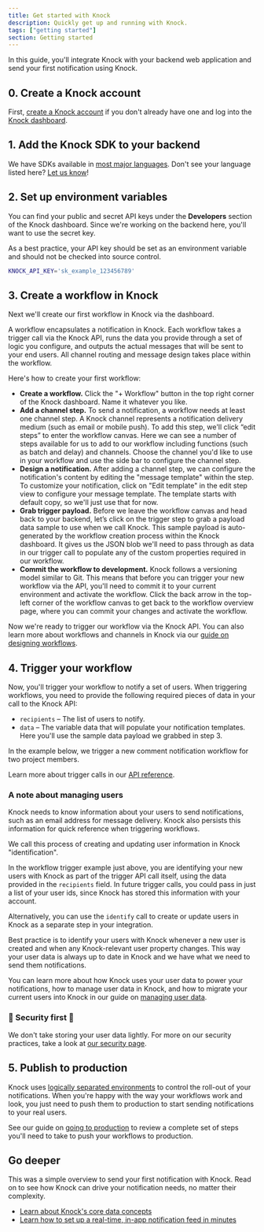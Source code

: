 ```yaml
---
title: Get started with Knock
description: Quickly get up and running with Knock.
tags: ["getting started"]
section: Getting started
---
```


In this guide, you'll integrate Knock with your backend web application and send your first notification using Knock.

## 0. Create a Knock account

First, [create a Knock account](https://dashboard.knock.app/signup) if you don't already have one and log into the [Knock dashboard](https://dashboard.knock.app).

## 1. Add the Knock SDK to your backend

We have SDKs available in [most major languages](/reference#client-libraries). Don't see your language listed here? [Let us know](mailto:support@knock.app)!

<MultiLangCodeBlock snippet="sdks.install" title="Install Knock" />

## 2. Set up environment variables

You can find your public and secret API keys under the **Developers** section of the Knock dashboard. Since we're working on the backend here, you'll want to use the secret key.

As a best practice, your API key should be set as an environment variable and should not be checked into source control.

```bash
KNOCK_API_KEY='sk_example_123456789'
```

## 3. Create a workflow in Knock

Next we'll create our first workflow in Knock via the dashboard.

A workflow encapsulates a notification in Knock. Each workflow takes a trigger call via the Knock API, runs the data you provide through a set of logic you configure, and outputs the actual messages that will be sent to your end users. All channel routing and message design takes place within the workflow.

Here's how to create your first workflow:

- **Create a workflow.** Click the "+ Workflow" button in the top right corner of the Knock dashboard. Name it whatever you like.
- **Add a channel step.** To send a notification, a workflow needs at least one channel step. A Knock channel represents a notification delivery medium (such as email or mobile push). To add this step, we'll click “edit steps” to enter the workflow canvas. Here we can see a number of steps available for us to add to our workflow including functions (such as batch and delay) and channels. Choose the channel you'd like to use in your workflow and use the side bar to configure the channel step.
- **Design a notification.** After adding a channel step, we can configure the notification's content by editing the "message template" within the step. To customize your notification, click on "Edit template" in the edit step view to configure your message template. The template starts with default copy, so we'll just use that for now.
- **Grab trigger payload.** Before we leave the workflow canvas and head back to your backend, let’s click on the trigger step to grab a payload data sample to use when we call Knock. This sample payload is auto-generated by the workflow creation process within the Knock dashboard. It gives us the JSON blob we'll need to pass through as data in our trigger call to populate any of the custom properties required in our workflow.
- **Commit the workflow to development.** Knock follows a versioning model similar to Git. This means that before you can trigger your new workflow via the API, you'll need to commit it to your current environment and activate the workflow. Click the back arrow in the top-left corner of the workflow canvas to get back to the workflow overview page, where you can commit your changes and activate the workflow.

Now we're ready to trigger our workflow via the Knock API. You can also learn more about workflows and channels in Knock via our [guide on designing workflows](/send-notifications/designing-workflows).

## 4. Trigger your workflow

Now, you'll trigger your workflow to notify a set of users. When triggering workflows, you need to provide the following required pieces of data in your call to the Knock API:

- `recipients` – The list of users to notify.
- `data` – The variable data that will populate your notification templates. Here you'll use the sample data payload we grabbed in step 3.

In the example below, we trigger a new comment notification workflow for two project members.

<MultiLangCodeBlock
  snippet="workflows.trigger-with-user-identification"
  title="Trigger your workflow"
/>

Learn more about trigger calls in our [API reference](/reference#trigger-workflow).

### A note about managing users

Knock needs to know information about your users to send notifications, such as an email address for message delivery. Knock also persists this information for quick reference when triggering workflows.

We call this process of creating and updating user information in Knock "identification".

In the workflow trigger example just above, you are identifying your new users with Knock as part of the trigger API call itself, using the data provided in the `recipients` field. In future trigger calls, you could pass in just a list of your user ids, since Knock has stored this information with your account.

<MultiLangCodeBlock
  snippet="workflows.trigger"
  title="Trigger your workflow with pre-identified users"
/>

Alternatively, you can use the `identify` call to create or update users in Knock as a separate step in your integration.

<MultiLangCodeBlock snippet="users.identify" title="Identify a user in Knock" />

Best practice is to identify your users with Knock whenever a new user is created and when any Knock-relevant user property changes. This way your user data is always up to date in Knock and we have what we need to send them notifications.

You can learn more about how Knock uses your user data to power your notifications, how to manage user data in Knock, and how to migrate your current users into Knock in our guide on [managing user data](/send-and-manage-data/users).

### 🔐 Security first 🔐

We don't take storing your user data lightly. For more on our security practices, take a look at [our security page](/security).

## 5. Publish to production

Knock uses [logically separated environments](/send-and-manage-data/environments) to control the roll-out of your notifications. When you're happy with the way your workflows work and look, you just need to push them to production to start sending notifications to your real users.

See our guide on [going to production](/getting-started/going-to-production) to review a complete set of steps you'll need to take to push your workflows to production.

## Go deeper

This was a simple overview to send your first notification with Knock. Read on to see how Knock can drive your notification needs, no matter their complexity.

- [Learn about Knock's core data concepts](/send-and-manage-data/concepts)
- [Learn how to set up a real-time, in-app notification feed in minutes](/notification-feeds/getting-started)
